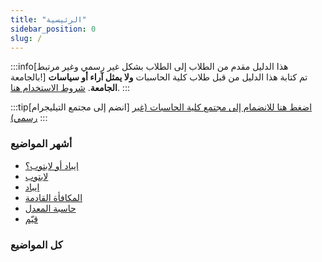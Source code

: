 ```yaml
---
title: "الرئيسية"
sidebar_position: 0
slug: /
---
```



<SearchBar />

:::info[هذا الدليل مقدم من الطلاب إلى الطلاب بشكل غير رسمي وغير مرتبط بالجامعة!]
تم كتابة هذا الدليل من قبل طلاب كلية الحاسبات **ولا يمثل آراء أو سياسات الجامعة**. [شروط الاستخدام هنا](/شروط-الاستخدام).
:::

:::tip[انضم إلى مجتمع التيليجرام]
[اضغط هنا للانضمام إلى مجتمع كلية الحاسبات (غير رسمي)](https://t.me/uqucc_chat)
:::

### أشهر المواضيع

- [ايباد أو لابتوب؟](/التقنية-والاجهزة/ايباد-او-لابتوب)
- [لابتوب](/التقنية-والاجهزة/لابتوب)
- [ايباد](/التقنية-والاجهزة/ايباد)
- [المكافأة القادمة](/ادوات/المكافاة-القادمة)
- [حاسبة المعدل](/ادوات/حاسبة-المعدل)
- [قيّم](/ادوات/قيّم)

### كل المواضيع

<div className="grid grid-cols-[repeat(auto-fill,minmax(350px,1fr))] gap-4">
    <DocCard item={{type: 'link', label: 'الجامعة والإجراءات الأكاديمية', href: '/category/الجامعة-والإجراءات-الأكاديمية'}} />
    <DocCard item={{type: 'link', label: 'التقنية والأجهزة', href: '/category/التقنية-والأجهزة'}} />
    <DocCard item={{type: 'link', label: 'المجتمع', href: '/category/المجتمع'}} />
    <DocCard item={{type: 'link', label: 'أدوات', href: '/category/أدوات'}} />
</div>
